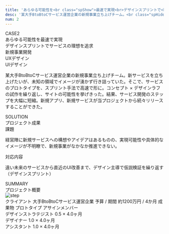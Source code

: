 ```yaml
---
title: 'あらゆる可能性を<br class="spShow">最速で実現<br>デザインスプリントで<br class="spShow">サービスの理想を追求'
desc: '某大手BtoBtoCサービス運営企業の新規事業立ち上げチーム。<br class="spHide">新サービスを立ち上げたいが、<span class="bold">未知の領域でイメージが湧かず行き詰っていた。</span>'
num: 2
---
```



<div class="aboutArea">
  <div class="aboutSet">
    <div class="label">CASE<span class="bold">2</span></div>
    <div class="title">
      あらゆる可能性を最速で実現<br />
      デザインスプリントでサービスの理想を追求
    </div>
    <div class="tagSet">
      <div class="tagSetWrap">
        <div class="tagCell">
          <span class="tag">新規事業開発</span>
        </div>
        <div class="tagCell">
          <span class="tag">UXデザイン</span>
        </div>
        <div class="tagCell">
          <span class="tag">UIデザイン</span>
        </div>
      </div>
    </div>
  </div>
  <div class="imgSet">
    <img src="imageFile/works_catch002.svg" alt="" class="workImg" />
  </div>
</div>
<p class="description">
  某大手BtoBtoCサービス運営企業の新規事業立ち上げチーム。新サービスを立ち上げたいが、未知の領域でイメージが湧かず行き詰っていた。そこで、サービスのプロトタイプを、スプリント手法で高速で形に。コンセプト × デザインラフの試作を繰り返し、サイトの可能性を挙げきった。結果、サービス開発のステップを大幅に短縮。新規アプリ、新規サービスが当プロジェクトから続々リリースすることができた。
</p>
<div class="descArea">
  <div class="descSet descSet--solution">
    <div class="titleSet">
      <div class="title">SOLUTION</div>
      <div class="rubi rubi--left">プロジェクト成果</div>
    </div>
    <div class="data">
      <div class="processSet">
        <div class="process">
          <span class="label">課題</span>
          <p class="detail">経営陣に新規サービスへの構想やアイデアはあるものの、実現可能性や具体的なイメージが不明瞭で、新規事業がなかなか推進できない。</p>
        </div>
        <div class="process">
          <span class="label">対応内容</span>
          <p class="detail">遠い未来のサービスから直近のUI改善まで、デザイン主導で仮説検証を繰り返す（デザインスプリント）</p>
        </div>
      </div>
    </div>
  </div>
  <div class="descSet descSet--summary">
    <div class="titleSet">
      <div class="title">SUMMARY</div>
      <div class="rubi rubi--right">プロジェクト概要</div>
    </div>
    <div class="data">
      <div class="stepSet">
        <picture>
          <source srcset="imageFile/modal_work_summary_pc002.svg" media="(min-width: 800px)" class="catchImg" />
          <img src="imageFile/modal_work_summary_sp002.svg" alt="step" class="catchImg--sp" />
        </picture>
      </div>
      <div class="captionSet">
        <span class="caption">
          <span class="label">クライアント</span>
          <span class="detail">大手BtoBtoCサービス運営企業</span>
        </span>
        <span class="caption">
          <span class="label">予算 / 期間</span>
          <span class="detail">約1200万円 / 4か月</span>
        </span>
        <span class="caption">
          <span class="label">成果物</span>
          <span class="detail">プロトタイプ</span>
        </span>
        <span class="caption caption--asign">
          <span class="label">アサインメンバー</span>
          <div class="memberSet">
            <div class="member">
              <div class="imgCell imgCell--ogose"></div>
              <div class="textCell">
                <span class="position">デザインストラテジスト</span>
                <span class="asign">0.5 × 4.0ヶ月</span>
              </div>
            </div>
            <div class="member">
              <div class="imgCell imgCell--takagishi"></div>
              <div class="textCell">
                <span class="position">デザイナー</span>
                <span class="asign">1.0 × 4.0ヶ月</span>
              </div>
            </div>
            <div class="member">
              <div class="imgCell imgCell--hagimori"></div>
              <div class="textCell">
                <span class="position">アシスタント</span>
                <span class="asign">1.0 × 4.0ヶ月</span>
              </div>
            </div>
          </div>
        </span>
      </div>
    </div>
  </div>
</div>
		